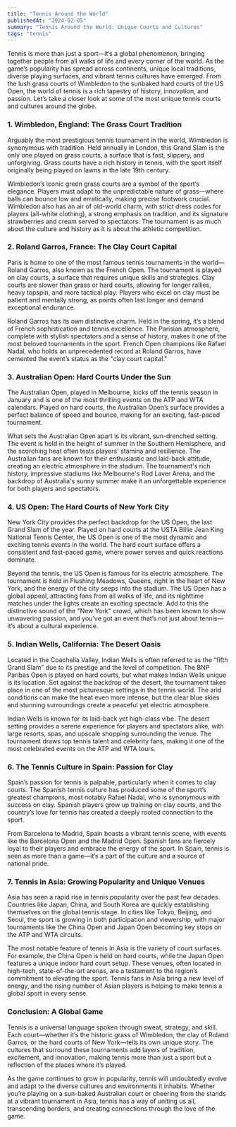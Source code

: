```yaml
---
title: "Tennis Around the World"
publishedAt: "2024-02-05"
summary: "Tennis Around the World: Unique Courts and Cultures"
tags: "tennis"
---
```




Tennis is more than just a sport—it’s a global phenomenon, bringing together people from all walks of life and every corner of the world. As the game’s popularity has spread across continents, unique local traditions, diverse playing surfaces, and vibrant tennis cultures have emerged. From the lush grass courts of Wimbledon to the sunbaked hard courts of the US Open, the world of tennis is a rich tapestry of history, innovation, and passion. Let’s take a closer look at some of the most unique tennis courts and cultures around the globe.

### 1. **Wimbledon, England: The Grass Court Tradition**

Arguably the most prestigious tennis tournament in the world, Wimbledon is synonymous with tradition. Held annually in London, this Grand Slam is the only one played on grass courts, a surface that is fast, slippery, and unforgiving. Grass courts have a rich history in tennis, with the sport itself originally being played on lawns in the late 19th century.

Wimbledon’s iconic green grass courts are a symbol of the sport’s elegance. Players must adapt to the unpredictable nature of grass—where balls can bounce low and erratically, making precise footwork crucial. Wimbledon also has an air of old-world charm, with strict dress codes for players (all-white clothing), a strong emphasis on tradition, and its signature strawberries and cream served to spectators. The tournament is as much about the culture and history as it is about the athletic competition.

### 2. **Roland Garros, France: The Clay Court Capital**

Paris is home to one of the most famous tennis tournaments in the world—Roland Garros, also known as the French Open. The tournament is played on clay courts, a surface that requires unique skills and strategies. Clay courts are slower than grass or hard courts, allowing for longer rallies, heavy topspin, and more tactical play. Players who excel on clay must be patient and mentally strong, as points often last longer and demand exceptional endurance.

Roland Garros has its own distinctive charm. Held in the spring, it’s a blend of French sophistication and tennis excellence. The Parisian atmosphere, complete with stylish spectators and a sense of history, makes it one of the most beloved tournaments in the sport. French Open champions like Rafael Nadal, who holds an unprecedented record at Roland Garros, have cemented the event’s status as the "clay court capital."

### 3. **Australian Open: Hard Courts Under the Sun**

The Australian Open, played in Melbourne, kicks off the tennis season in January and is one of the most thrilling events on the ATP and WTA calendars. Played on hard courts, the Australian Open’s surface provides a perfect balance of speed and bounce, making for an exciting, fast-paced tournament.

What sets the Australian Open apart is its vibrant, sun-drenched setting. The event is held in the height of summer in the Southern Hemisphere, and the scorching heat often tests players' stamina and resilience. The Australian fans are known for their enthusiastic and laid-back attitude, creating an electric atmosphere in the stadium. The tournament's rich history, impressive stadiums like Melbourne's Rod Laver Arena, and the backdrop of Australia's sunny summer make it an unforgettable experience for both players and spectators.

### 4. **US Open: The Hard Courts of New York City**

New York City provides the perfect backdrop for the US Open, the last Grand Slam of the year. Played on hard courts at the USTA Billie Jean King National Tennis Center, the US Open is one of the most dynamic and exciting tennis events in the world. The hard court surface offers a consistent and fast-paced game, where power serves and quick reactions dominate.

Beyond the tennis, the US Open is famous for its electric atmosphere. The tournament is held in Flushing Meadows, Queens, right in the heart of New York, and the energy of the city seeps into the stadium. The US Open has a global appeal, attracting fans from all walks of life, and its nighttime matches under the lights create an exciting spectacle. Add to this the distinctive sound of the "New York" crowd, which has been known to show unwavering passion, and you’ve got an event that’s not just about tennis—it’s about a cultural experience.

### 5. **Indian Wells, California: The Desert Oasis**

Located in the Coachella Valley, Indian Wells is often referred to as the “fifth Grand Slam” due to its prestige and the level of competition. The BNP Paribas Open is played on hard courts, but what makes Indian Wells unique is its location. Set against the backdrop of the desert, the tournament takes place in one of the most picturesque settings in the tennis world. The arid conditions can make the heat even more intense, but the clear blue skies and stunning surroundings create a peaceful yet electric atmosphere.

Indian Wells is known for its laid-back yet high-class vibe. The desert setting provides a serene experience for players and spectators alike, with large resorts, spas, and upscale shopping surrounding the venue. The tournament draws top tennis talent and celebrity fans, making it one of the most celebrated events on the ATP and WTA tours.

### 6. **The Tennis Culture in Spain: Passion for Clay**

Spain’s passion for tennis is palpable, particularly when it comes to clay courts. The Spanish tennis culture has produced some of the sport’s greatest champions, most notably Rafael Nadal, who is synonymous with success on clay. Spanish players grow up training on clay courts, and the country’s love for tennis has created a deeply rooted connection to the sport.

From Barcelona to Madrid, Spain boasts a vibrant tennis scene, with events like the Barcelona Open and the Madrid Open. Spanish fans are fiercely loyal to their players and embrace the energy of the sport. In Spain, tennis is seen as more than a game—it’s a part of the culture and a source of national pride.

### 7. **Tennis in Asia: Growing Popularity and Unique Venues**

Asia has seen a rapid rise in tennis popularity over the past few decades. Countries like Japan, China, and South Korea are quickly establishing themselves on the global tennis stage. In cities like Tokyo, Beijing, and Seoul, the sport is growing in both participation and viewership, with major tournaments like the China Open and Japan Open becoming key stops on the ATP and WTA circuits.

The most notable feature of tennis in Asia is the variety of court surfaces. For example, the China Open is held on hard courts, while the Japan Open features a unique indoor hard court setup. These venues, often located in high-tech, state-of-the-art arenas, are a testament to the region’s commitment to elevating the sport. Tennis fans in Asia bring a new level of energy, and the rising number of Asian players is helping to make tennis a global sport in every sense.

### Conclusion: A Global Game

Tennis is a universal language spoken through sweat, strategy, and skill. Each court—whether it’s the historic grass of Wimbledon, the clay of Roland Garros, or the hard courts of New York—tells its own unique story. The cultures that surround these tournaments add layers of tradition, excitement, and innovation, making tennis more than just a sport but a reflection of the places where it’s played.

As the game continues to grow in popularity, tennis will undoubtedly evolve and adapt to the diverse cultures and environments it inhabits. Whether you’re playing on a sun-baked Australian court or cheering from the stands at a vibrant tournament in Asia, tennis has a way of uniting us all, transcending borders, and creating connections through the love of the game.